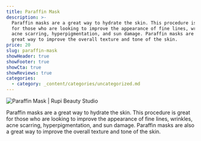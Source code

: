 ```yaml
---
title: Paraffin Mask
description: >-
  Paraffin masks are a great way to hydrate the skin. This procedure is great
  for those who are looking to improve the appearance of fine lines, wrinkles,
  acne scarring, hyperpigmentation, and sun damage. Paraffin masks are also a
  great way to improve the overall texture and tone of the skin.
price: 20
slug: paraffin-mask
showHeader: true
showFooter: true
showCta: true
showReviews: true
categories:
  - category: _content/categories/uncategorized.md
---
```


![Paraffin Mask | Rupi Beauty Studio](/uploads/people/woman-tenderly-touching-skin.webp 'Paraffin Mask | Rupi Beauty Studio')

Paraffin masks are a great way to hydrate the skin. This procedure is great for those who are looking to improve the appearance of fine lines, wrinkles, acne scarring, hyperpigmentation, and sun damage. Paraffin masks are also a great way to improve the overall texture and tone of the skin.
